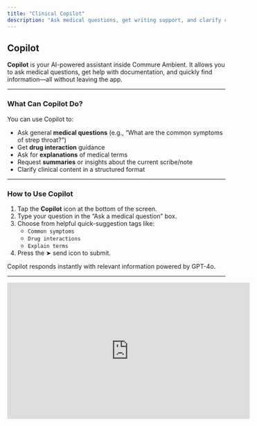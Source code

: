 ```yaml
---
title: "Clinical Copilot"
description: "Ask medical questions, get writing support, and clarify clinical terms—all within Commure Ambient."
---
```



## Copilot

**Copilot** is your AI-powered assistant inside Commure Ambient. It allows you to ask medical questions, get help with documentation, and quickly find information—all without leaving the app.

---

### What Can Copilot Do?

You can use Copilot to:

- Ask general **medical questions** (e.g., “What are the common symptoms of strep throat?”)
- Get **drug interaction** guidance
- Ask for **explanations** of medical terms
- Request **summaries** or insights about the current scribe/note
- Clarify clinical content in a structured format

---

### How to Use Copilot

1. Tap the **Copilot** icon at the bottom of the screen.
2. Type your question in the “Ask a medical question” box.
3. Choose from helpful quick-suggestion tags like:
   - `Common symptoms`
   - `Drug interactions`
   - `Explain terms`
4. Press the ➤ send icon to submit.

Copilot responds instantly with relevant information powered by GPT-4o.

---

<iframe width="560" height="315" src="https://www.youtube.com/embed/vXSUXgY1sdE?si=gMW6CgmrS_MQtoPj &mute=1" title="YouTube video player" frameborder="0" allow="accelerometer; autoplay; clipboard-write; encrypted-media; gyroscope; picture-in-picture; web-share" referrerpolicy="strict-origin-when-cross-origin" allowfullscreen />

### Example Use Cases

- “Explain the assessment section of this note”
- “What’s the typical dosage of Celebrex for ankle pain?”
- “List possible causes of shortness of breath”